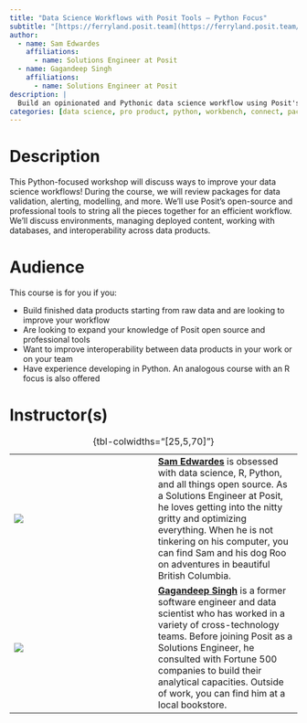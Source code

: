 ```yaml
---
title: "Data Science Workflows with Posit Tools — Python Focus"
subtitle: "[https://ferryland.posit.team](https://ferryland.posit.team/)"
author:
  - name: Sam Edwardes
    affiliations:
      - name: Solutions Engineer at Posit
  - name: Gagandeep Singh
    affiliations:
      - name: Solutions Engineer at Posit
description: |
  Build an opinionated and Pythonic data science workflow using Posit's professional products and open-source tools.
categories: [data science, pro product, python, workbench, connect, package manager, vs code]
---
```


# Description

This Python-focused workshop will discuss ways to improve your data science workflows!
During the course, we will review packages for data validation, alerting, modelling, and more.
We'll use Posit's open-source and professional tools to string all the pieces together for an efficient workflow.
We'll discuss environments, managing deployed content, working with databases, and interoperability across data products.

# Audience

This course is for you if you:

-   Build finished data products starting from raw data and are looking to improve your workflow
-   Are looking to expand your knowledge of Posit open source and professional tools
-   Want to improve interoperability between data products in your work or on your team
-   Have experience developing in Python. An analogous course with an R focus is also offered

# Instructor(s)

|                                  |     |                                                                                                                                                                                                                                                                                                                                                              |
|------------------|------------------|------------------------------------|
| ![](images/sam-edwardes.jpg)     |     | [**Sam Edwardes**](https://ca.linkedin.com/in/samedwardes) is obsessed with data science, R, Python, and all things open source. As a Solutions Engineer at Posit, he loves getting into the nitty gritty and optimizing everything. When he is not tinkering on his computer, you can find Sam and his dog Roo on adventures in beautiful British Columbia. |
| ![](images/gagan-deep-singh.jpg) |     | [**Gagandeep Singh**](https://ca.linkedin.com/in/gagandeeepuw) is a former software engineer and data scientist who has worked in a variety of cross-technology teams. Before joining Posit as a Solutions Engineer, he consulted with Fortune 500 companies to build their analytical capacities. Outside of work, you can find him at a local bookstore.   |

: {tbl-colwidths="\[25,5,70\]"}
